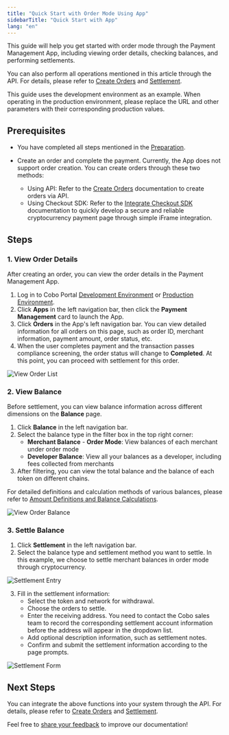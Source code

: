 ```yaml
---
title: "Quick Start with Order Mode Using App"
sidebarTitle: "Quick Start with App"
lang: "en"
---
```


This guide will help you get started with order mode through the Payment Management App, including viewing order details, checking balances, and performing settlements.

You can also perform all operations mentioned in this article through the API. For details, please refer to [Create Orders](/v2/payments/create-orders) and [Settlement](/v2/payments/settle-orders).

<Note>
  This guide uses the development environment as an example. When operating in the production environment, please replace the URL and other parameters with their corresponding production values.
</Note>

## Prerequisites

- You have completed all steps mentioned in the [Preparation](/v2/payments/preparation).

- Create an order and complete the payment. Currently, the App does not support order creation. You can create orders through these two methods:
  - Using API: Refer to the [Create Orders](/v2/payments/create-orders) documentation to create orders via API.
  - Using Checkout SDK: Refer to the [Integrate Checkout SDK](/v2/payments/checkout-sdk) documentation to quickly develop a secure and reliable cryptocurrency payment page through simple iFrame integration.


## Steps

### 1. View Order Details

After creating an order, you can view the order details in the Payment Management App.

1. Log in to Cobo Portal [Development Environment](https://portal.dev.cobo.com/login) or [Production Environment](https://portal.cobo.com/login).
2. Click **Apps** in the left navigation bar, then click the **Payment Management** card to launch the App.
3. Click **Orders** in the App's left navigation bar. You can view detailed information for all orders on this page, such as order ID, merchant information, payment amount, order status, etc.
4. When the user completes payment and the transaction passes compliance screening, the order status will change to **Completed**. At this point, you can proceed with settlement for this order.

<img src="/v2/images/payments/view-orders.png" className="screenshot_full_screen" alt="View Order List" />

### 2. View Balance

Before settlement, you can view balance information across different dimensions on the **Balance** page.

1. Click **Balance** in the left navigation bar.
2. Select the balance type in the filter box in the top right corner:
   - **Merchant Balance** - **Order Mode**: View balances of each merchant under order mode
   - **Developer Balance**: View all your balances as a developer, including fees collected from merchants
3. After filtering, you can view the total balance and the balance of each token on different chains.

For detailed definitions and calculation methods of various balances, please refer to [Amount Definitions and Balance Calculations](/v2/payments/amounts-and-balances).

<img src="/v2/images/payments/view-order-balances.png" className="screenshot_full_screen" alt="View Order Balance" />

### 3. Settle Balance

1. Click **Settlement** in the left navigation bar.
2. Select the balance type and settlement method you want to settle. In this example, we choose to settle merchant balances in order mode through cryptocurrency.

<img src="/v2/images/payments/settle-orders-button.png" className="screenshot_full_screen" alt="Settlement Entry" />

3. Fill in the settlement information:
   - Select the token and network for withdrawal.
   - Choose the orders to settle.
   - Enter the receiving address. <Note>You need to contact the Cobo sales team to record the corresponding settlement account information before the address will appear in the dropdown list.</Note>
   - Add optional description information, such as settlement notes.
   - Confirm and submit the settlement information according to the page prompts.

<img src="/v2/images/payments/settle-orders-form.png" className="screenshot_full_screen" alt="Settlement Form" />


## Next Steps

You can integrate the above functions into your system through the API. For details, please refer to [Create Orders](/v2/payments/create-orders) and [Settlement](/v2/payments/settle-orders).


<Tip>Feel free to [share your feedback](https://forms.zohopublic.com/cobo/form/DocumentFeedbackForm/formperma/QvLOhxJv1_JMsJ-1dleZ8Itb_7rzN-LtgvsDdxosoVI) to improve our documentation!</Tip>